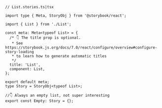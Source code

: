 ```tsx
// List.stories.ts|tsx

import type { Meta, StoryObj } from '@storybook/react';

import { List } from './List';

const meta: Meta<typeof List> = {
  /* 👇 The title prop is optional.
   * See https://storybook.js.org/docs/7.0/react/configure/overview#configure-story-loading
   * to learn how to generate automatic titles
   */
  title: 'List',
  component: List,
};

export default meta;
type Story = StoryObj<typeof List>;

//👇 Always an empty list, not super interesting
export const Empty: Story = {};
```
